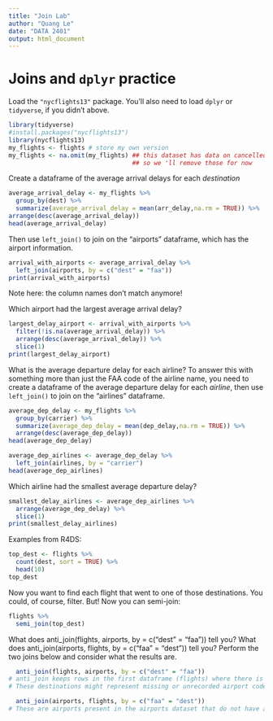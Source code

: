 ```yaml
---
title: "Join Lab"
author: "Quang Le"
date: "DATA 2401"
output: html_document
---
```



# Joins and `dplyr` practice

Load the `"nycflights13"` package.  You'll also need to load `dplyr` or `tidyverse`, if you didn't above.

```r
library(tidyverse)
#install.packages("nycflights13")
library(nycflights13)
my_flights <- flights # store my own version
my_flights <- na.omit(my_flights) ## this dataset has data on cancelled flights too, 
                                  ## so we 'll remove those for now

```


Create a dataframe of the average arrival delays for each _destination_

```r
average_arrival_delay <- my_flights %>% 
  group_by(dest) %>% 
  summarize(average_arrival_delay = mean(arr_delay,na.rm = TRUE)) %>% 
arrange(desc(average_arrival_delay))
head(average_arrival_delay)

```

Then use `left_join()` to join on the "airports" dataframe, which has the airport information.

```r
arrival_with_airports <- average_arrival_delay %>%
  left_join(airports, by = c("dest" = "faa"))
print(arrival_with_airports)

```


Note here: the column names don't match anymore! 

Which airport had the largest average arrival delay?

```r
largest_delay_airport <- arrival_with_airports %>%
  filter(!is.na(average_arrival_delay)) %>% 
  arrange(desc(average_arrival_delay)) %>%  
  slice(1) 
print(largest_delay_airport)
```



What is the average departure delay for each airline? To answer this with something more than just the FAA code of the airline name, you need to create a dataframe of the average departure delay for each _airline_, then use `left_join()` to join on the "airlines" dataframe.


```r
average_dep_delay <- my_flights %>% 
  group_by(carrier) %>% 
  summarize(average_dep_delay = mean(dep_delay,na.rm = TRUE)) %>% 
  arrange(desc(average_dep_delay))
head(average_dep_delay)

average_dep_airlines <- average_dep_delay %>% 
  left_join(airlines, by = "carrier")
head(average_dep_airlines)
```


Which airline had the smallest average departure delay? 



```r
smallest_delay_airlines <- average_dep_airlines %>%
  arrange(average_dep_delay) %>%  
  slice(1) 
print(smallest_delay_airlines)


```





Examples from R4DS:    

```r

top_dest <- flights %>%
  count(dest, sort = TRUE) %>%
  head(10)
top_dest

```

Now you want to find each flight that went to one of those destinations. You could, of course, filter. But! Now you can semi-join: 

```r
flights %>% 
  semi_join(top_dest)

```


What does anti_join(flights, airports, by = c("dest" = "faa")) tell you? What does anti_join(airports, flights, by = c("faa" = "dest")) tell you?
Perform the two joins below and consider what the results are. 
```r
  anti_join(flights, airports, by = c("dest" = "faa"))
# anti_join keeps rows in the first dataframe (flights) where there is no match in the second dataframe (airports), based on the specified join condition.
# These destinations might represent missing or unrecorded airport codes in the airports dataset.
```
```r
  anti_join(airports, flights, by = c("faa" = "dest"))
# These are airports present in the airports dataset that do not have any flights recorded in the flights dataset.
```